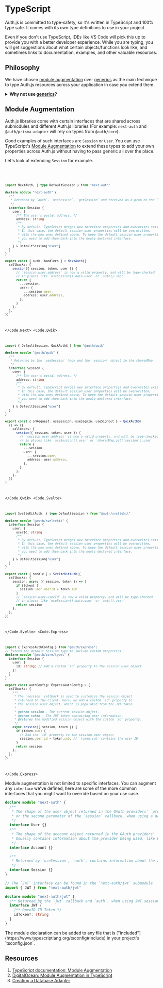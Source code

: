 
# TypeScript

Auth.js is committed to type-safety, so it's written in TypeScript and 100% type safe. It comes with its own type definitions to use in your project.

Even if you don't use TypeScript, IDEs like VS Code will pick this up to provide you with a better developer experience. While you are typing, you will get suggestions about what certain objects/functions look like, and sometimes links to documentation, examples, and other valuable resources.

## Philosophy

We have chosen [module
augmentation](https://www.typescriptlang.org/docs/handbook/declaration-merging.html#module-augmentation)
over [generics](https://www.typescriptlang.org/docs/handbook/2/generics.html) as the main technique to type Auth.js resources across your application in case you extend them.

<details>
<summary>
<b>Why not use <a href="https://www.typescriptlang.org/docs/handbook/2/generics.html">generics</a>?</b>
</summary>
The interfaces that are shared across submodules are not passed to Auth.js library functions as generics.

Whenever these types are used, the functions always expect to return these formats. With generics, one might be able to override the type in one place, but not the other, which would cause the types to be out of sync with the implementation.

With module augmentation, you defined the types once, and you can be sure that they are always the same where it's expected.

</details>

## Module Augmentation

Auth.js libraries come with certain interfaces that are shared across submodules and different Auth.js libraries (For example: `next-auth` and `@auth/prisma-adapter` will rely on types from `@auth/core`).

Good examples of such interfaces are `Session` or `User`. You can use TypeScript's [Module
Augmentation](https://www.typescriptlang.org/docs/handbook/declaration-merging.html#module-augmentation) to extend these types to add your own properties across Auth.js without having to pass generic all over the place.

Let's look at extending `Session` for example.

<Code>
<Code.Next>

```ts filename="auth.ts"
import NextAuth, { type DefaultSession } from "next-auth"

declare module "next-auth" {
  /**
   * Returned by `auth`, `useSession`, `getSession` and received as a prop on the `SessionProvider` React Context
   */
  interface Session {
    user: {
      /** The user's postal address. */
      address: string
      /**
       * By default, TypeScript merges new interface properties and overwrites existing ones.
       * In this case, the default session user properties will be overwritten,
       * with the new ones defined above. To keep the default session user properties,
       * you need to add them back into the newly declared interface.
       */
    } & DefaultSession["user"]
  }
}

export const { auth, handlers } = NextAuth({
  callbacks: {
    session({ session, token, user }) {
      // `session.user.address` is now a valid property, and will be type-checked
      // in places like `useSession().data.user` or `auth().user`
      return {
        ...session,
        user: {
          ...session.user,
          address: user.address,
        },
      }
    },
  },
})
```

</Code.Next>
<Code.Qwik>

```ts filename="plugin@auth.ts"
import { DefaultSession, QwikAuth$ } from "@auth/qwik"

declare module "@auth/qwik" {
  /**
   * Returned by the `useSession` hook and the `session` object in the sharedMap
   */
  interface Session {
    user: {
      /** The user's postal address. */
      address: string
      /**
       * By default, TypeScript merges new interface properties and overwrites existing ones.
       * In this case, the default session user properties will be overwritten,
       * with the new ones defined above. To keep the default session user properties,
       * you need to add them back into the newly declared interface.
       */
    } & DefaultSession["user"]
  }
}

export const { onRequest, useSession, useSignIn, useSignOut } = QwikAuth$(
  () => ({
    callbacks: {
      session({ session, token, user }) {
        // `session.user.address` is now a valid property, and will be type-checked
        // in places like `useSession().user` or `sharedMap.get('session').user`
        return {
          ...session,
          user: {
            ...session.user,
            address: user.address,
          },
        }
      },
    },
  })
)
```

</Code.Qwik>
<Code.Svelte>

```ts filename="auth.ts"
import SvelteKitAuth, { type DefaultSession } from "@auth/sveltekit"

declare module "@auth/sveltekit" {
  interface Session {
    user: {
      userId: string
      /**
       * By default, TypeScript merges new interface properties and overwrites existing ones.
       * In this case, the default session user properties will be overwritten,
       * with the new ones defined above. To keep the default session user properties,
       * you need to add them back into the newly declared interface.
       */
    } & DefaultSession["user"]
  }
}

export const { handle } = SvelteKitAuth({
  callbacks: {
    session: async ({ session, token }) => {
      if (token) {
        session.user.userId = token.sub
      }
      // `session.user.userId` is now a valid property, and will be type-checked
      // in places like `useSession().data.user` or `auth().user`
      return session
    },
  },
})
```

</Code.Svelte>
<Code.Express>
```ts filename="auth.ts"
import { ExpressAuthConfig } from "@auth/express";
// Extend the default Session type to include custom properties
declare module "@auth/core/types" {
  interface Session {
    user: {
      id: string; // Add a custom `id` property to the session user object
    };
  }
}

export const authConfig: ExpressAuthConfig = {
  callbacks: {
    /**
     * The `session` callback is used to customize the session object
     * returned to the client. Here, we add a custom `id` property to
     * the session user object, which is populated from the JWT token.
     *
     * @param session - The current session object.
     * @param token - The JWT token containing user information.
     * @returns The modified session object with the custom `id` property.
     */
    async session({ session, token }) {
      if (token.sub) {
        // Add the `id` property to the session user object
        session.user.id = token.sub; // `token.sub` contains the user ID
      }
      return session;
    },
  },
};
```
</Code.Express>
</Code>

Module augmentation is not limited to specific interfaces. You can augment any `interface` we've defined, here are some of the more common interfaces that you might want to override based on your use case.

```ts filename="types.d.ts"
declare module "next-auth" {
  /**
   * The shape of the user object returned in the OAuth providers' `profile` callback,
   * or the second parameter of the `session` callback, when using a database.
   */
  interface User {}
  /**
   * The shape of the account object returned in the OAuth providers' `account` callback,
   * Usually contains information about the provider being used, like OAuth tokens (`access_token`, etc).
   */
  interface Account {}

  /**
   * Returned by `useSession`, `auth`, contains information about the active session.
   */
  interface Session {}
}

// The `JWT` interface can be found in the `next-auth/jwt` submodule
import { JWT } from "next-auth/jwt"

declare module "next-auth/jwt" {
  /** Returned by the `jwt` callback and `auth`, when using JWT sessions */
  interface JWT {
    /** OpenID ID Token */
    idToken?: string
  }
}
```

<Callout type="info">
  The module declaration can be added to any file that is
  ["included"](https://www.typescriptlang.org/tsconfig#include) in your
  project&apos;s `tsconfig.json`.
</Callout>

## Resources

1. [TypeScript documentation: Module Augmentation](https://www.typescriptlang.org/docs/handbook/declaration-merging.html#module-augmentation)
2. [DigitalOcean: Module Augmentation in TypeScript](https://www.digitalocean.com/community/tutorials/typescript-module-augmentation)
3. [Creating a Database Adapter](/guides/creating-a-database-adapter)
